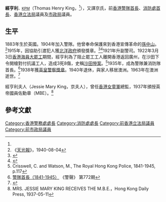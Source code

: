 {{Infobox_ President
|honorific-prefix = 
| name= <small>經亨利<br />Thomas King</small>
|honorific-suffix = 
|image= 
|imagesize = 
|office1       =[[香港警務處處長|香港警務處處長]]
|term_start1    =1935年
|term_end1      =1940年
|predecessor1   =[[胡樂甫|胡樂甫]]
|successor1     =[[俞允時|俞允時]]
|office2       =[[香港消防處|香港消防隊總長]]
|term_start2    =1935年
|term_end2      =1940年
|predecessor2   =胡樂甫
|successor2     =費絲·亨利
|birth_date    =1883年7月17日
|birth_place   ={{UK}} 
|death_date    = {{death date and age|1963|5|30|1883|7|17}} 
|death_place   ={{AUS}}
|party=
}}
'''經亨利'''<span style="font-size:smaller;">，[[KPM|KPM]]</span>（Thomas Henry King，{{bd|1883年|7月17日|1963年|5月30日}}<ref name="death"/>），又譯京氏，前[[香港警務處處長|香港警隊首長]]、[[消防處處長|消防處首長]]、[[香港立法局|香港立法局]]議員及[[市政局_(香港)|市政局]]議員。

==生平==
1883年生於英國。1904年加入警隊。他曾奉命保護來到香港宣傳革命的[[孫中山|孫中山]]。<ref>《[[天光報|天光報]]》，1940-08-04</ref>1915年，因協助引渡犯人獲[[北洋政府|北洋政府]]頒發獎章。<ref>{{Cite web |url=http://twinfo.ncl.edu.tw/tiqry/hypage.cgi?HYPAGE=search%2Fshow_pdfpage.hpg&jid=00227485&vol=04042100&type=g&cd=gd0077&page=00000778.pdf |title=政府公報 |access-date=2022-03-02 |archive-date=2020-08-04 |archive-url=https://web.archive.org/web/20200804224721/http://twinfo.ncl.edu.tw/tiqry/hypage.cgi?HYPAGE=search%2Fshow_pdfpage.hpg&jid=00227485&vol=04042100&type=g&cd=gd0077&page=00000778.pdf |dead-url=yes }}</ref><ref>{{Cite web |url=http://www.gd-info.gov.cn/books/100021/810.html |title=廣東省志 |access-date=2017-02-11 |archive-url=https://web.archive.org/web/20170211162822/http://www.gd-info.gov.cn/books/100021/810.html |archive-date=2017-02-11 |dead-url=yes }}</ref>1921年升副警司。1922年3月3日[[香港海員大罷工|香港海員大罷工]]期間，經亨利為了阻止罷工工人離開香港返回廣州，在沙田下令開槍對付抗議工人，造成3死8傷，史稱[[沙田慘案|沙田慘案]]。<ref>Crisswell, C. and Watson, M., The Royal Hong Kong Police, 1841-1945, p.117</ref>1935年，成為警隊兼消防隊首長。<ref>[http://www.police.gov.hk/offbeat//772/chi/f04.htm 警隊首長（1841-1945）] {{Wayback|url=http://www.police.gov.hk/offbeat//772/chi/f04.htm |date=20140222134439 }} 《警聲》 第772期</ref>1938年獲[[英皇警察獎章|英皇警察獎章]]。1940年退休，與家人移居澳洲。1963年在澳洲逝世。<ref name="death">{{cite web|url=http://www.hawkesbury.net.au/cemetery/southern_highlands/st_simon_st_jude/sssj143.html|title=King, Thomas Henry|work=Hawkesbury on the Net Directory|access-date=2017-02-11|archive-date=2020-04-06|archive-url=https://web.archive.org/web/20200406191055/http://www.hawkesbury.net.au/cemetery/southern_highlands/st_simon_st_jude/sssj143.html|dead-url=no}}</ref>

經亨利夫人（Jessie Mary King，京夫人），曾任[[香港女童軍|香港女童軍]]總監，1937年頒授英帝國員佐勳章（MBE）。<ref>MRS. JESSIE MARY KING RECEIVES THE M.B.E.，Hong Kong Daily Press, 1937-05-11</ref>

==參考文獻==
{{reflist}}
{{s-start}}
{{DEFAULTSORT:King, Thomas Henry}}
[[Category:香港警務處處長|Category:香港警務處處長]]
[[Category:消防處處長|Category:消防處處長]]
[[Category:前香港立法局議員|Category:前香港立法局議員]]
[[Category:前市政局議員|Category:前市政局議員]]
